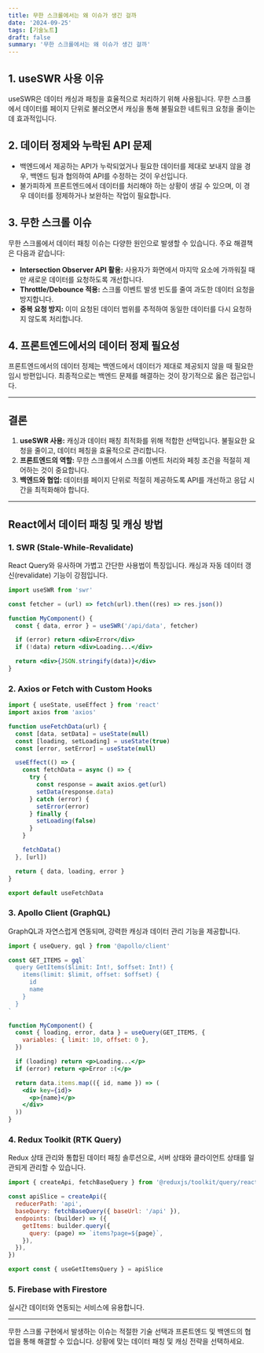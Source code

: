 ```yaml
---
title: 무한 스크롤에서는 왜 이슈가 생긴 걸까
date: '2024-09-25'
tags: [기술노트]
draft: false
summary: '무한 스크롤에서는 왜 이슈가 생긴 걸까'
---
```


## 1. useSWR 사용 이유

useSWR은 데이터 캐싱과 패칭을 효율적으로 처리하기 위해 사용됩니다. 무한 스크롤에서 데이터를 페이지 단위로 불러오면서 캐싱을 통해 불필요한 네트워크 요청을 줄이는 데 효과적입니다.

## 2. 데이터 정제와 누락된 API 문제

- 백엔드에서 제공하는 API가 누락되었거나 필요한 데이터를 제대로 보내지 않을 경우, 백엔드 팀과 협의하여 API를 수정하는 것이 우선입니다.
- 불가피하게 프론트엔드에서 데이터를 처리해야 하는 상황이 생길 수 있으며, 이 경우 데이터를 정제하거나 보완하는 작업이 필요합니다.

## 3. 무한 스크롤 이슈

무한 스크롤에서 데이터 패칭 이슈는 다양한 원인으로 발생할 수 있습니다. 주요 해결책은 다음과 같습니다:

- **Intersection Observer API 활용:** 사용자가 화면에서 마지막 요소에 가까워질 때만 새로운 데이터를 요청하도록 개선합니다.
- **Throttle/Debounce 적용:** 스크롤 이벤트 발생 빈도를 줄여 과도한 데이터 요청을 방지합니다.
- **중복 요청 방지:** 이미 요청된 데이터 범위를 추적하여 동일한 데이터를 다시 요청하지 않도록 처리합니다.

## 4. 프론트엔드에서의 데이터 정제 필요성

프론트엔드에서의 데이터 정제는 백엔드에서 데이터가 제대로 제공되지 않을 때 필요한 임시 방편입니다. 최종적으로는 백엔드 문제를 해결하는 것이 장기적으로 옳은 접근입니다.

---

## 결론

1. **useSWR 사용:** 캐싱과 데이터 패칭 최적화를 위해 적합한 선택입니다. 불필요한 요청을 줄이고, 데이터 페칭을 효율적으로 관리합니다.
2. **프론트엔드의 역할:** 무한 스크롤에서 스크롤 이벤트 처리와 페칭 조건을 적절히 제어하는 것이 중요합니다.
3. **백엔드와 협업:** 데이터를 페이지 단위로 적절히 제공하도록 API를 개선하고 응답 시간을 최적화해야 합니다.

---

## React에서 데이터 패칭 및 캐싱 방법

### 1. SWR (Stale-While-Revalidate)

React Query와 유사하며 가볍고 간단한 사용법이 특징입니다. 캐싱과 자동 데이터 갱신(revalidate) 기능이 강점입니다.

```jsx
import useSWR from 'swr'

const fetcher = (url) => fetch(url).then((res) => res.json())

function MyComponent() {
  const { data, error } = useSWR('/api/data', fetcher)

  if (error) return <div>Error</div>
  if (!data) return <div>Loading...</div>

  return <div>{JSON.stringify(data)}</div>
}
```

### 2. Axios or Fetch with Custom Hooks

```jsx
import { useState, useEffect } from 'react'
import axios from 'axios'

function useFetchData(url) {
  const [data, setData] = useState(null)
  const [loading, setLoading] = useState(true)
  const [error, setError] = useState(null)

  useEffect(() => {
    const fetchData = async () => {
      try {
        const response = await axios.get(url)
        setData(response.data)
      } catch (error) {
        setError(error)
      } finally {
        setLoading(false)
      }
    }

    fetchData()
  }, [url])

  return { data, loading, error }
}

export default useFetchData
```

### 3. Apollo Client (GraphQL)

GraphQL과 자연스럽게 연동되며, 강력한 캐싱과 데이터 관리 기능을 제공합니다.

```jsx
import { useQuery, gql } from '@apollo/client'

const GET_ITEMS = gql`
  query GetItems($limit: Int!, $offset: Int!) {
    items(limit: $limit, offset: $offset) {
      id
      name
    }
  }
`

function MyComponent() {
  const { loading, error, data } = useQuery(GET_ITEMS, {
    variables: { limit: 10, offset: 0 },
  })

  if (loading) return <p>Loading...</p>
  if (error) return <p>Error :(</p>

  return data.items.map(({ id, name }) => (
    <div key={id}>
      <p>{name}</p>
    </div>
  ))
}
```

### 4. Redux Toolkit (RTK Query)

Redux 상태 관리와 통합된 데이터 패칭 솔루션으로, 서버 상태와 클라이언트 상태를 일관되게 관리할 수 있습니다.

```jsx
import { createApi, fetchBaseQuery } from '@reduxjs/toolkit/query/react'

const apiSlice = createApi({
  reducerPath: 'api',
  baseQuery: fetchBaseQuery({ baseUrl: '/api' }),
  endpoints: (builder) => ({
    getItems: builder.query({
      query: (page) => `items?page=${page}`,
    }),
  }),
})

export const { useGetItemsQuery } = apiSlice
```

### 5. Firebase with Firestore

실시간 데이터와 연동되는 서비스에 유용합니다.

---

무한 스크롤 구현에서 발생하는 이슈는 적절한 기술 선택과 프론트엔드 및 백엔드의 협업을 통해 해결할 수 있습니다. 상황에 맞는 데이터 패칭 및 캐싱 전략을 선택하세요.
